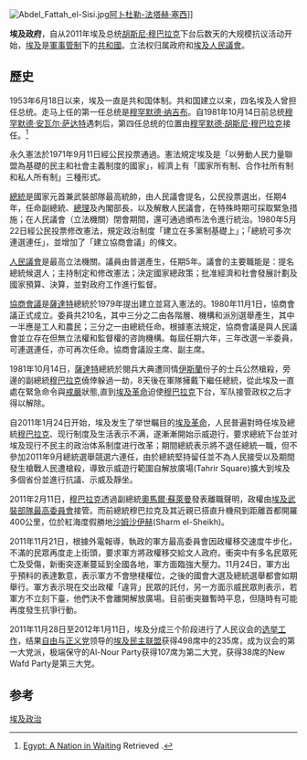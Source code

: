 {{expand|time=2013-07-04T03:24:57+00:00}}
{{update|time=2013-07-04T03:24:57+00:00}}
[[File:Abdel_Fattah_el-Sisi.jpg|thumb]][[阿卜杜勒-法塔赫·塞西|阿卜杜勒-法塔赫·塞西]]]]

'''埃及政府'''，自从2011年埃及总统[[胡斯尼·穆巴拉克|胡斯尼·穆巴拉克]]下台后数天的大规模抗议活动开始，[[埃及|埃及]]是[[軍事管制|軍事管制]]下的[[共和國|共和國]]。立法权归属政府和[[埃及人民議會|埃及人民議會]]。

== 歷史 ==
1953年6月18日以来，埃及一直是共和国体制。共和国建立以来，四名埃及人曾担任总统。走马上任的第一任总统是[[穆罕默德·纳吉布|穆罕默德·纳吉布]]。自1981年10月14日前总统[[穆罕默德·安瓦尔·萨达特|穆罕默德·安瓦尔·萨达特]]遇刺后，第四任总统的位置由[[穆罕默德·胡斯尼·穆巴拉克|穆罕默德·胡斯尼·穆巴拉克]]接任。<ref name="Egypt: A Nation in Waiting (documentary)">[http://documentarystorm.com/politics/a-nation-in-waiting/ Egypt: A Nation in Waiting] {{Wayback|url=http://documentarystorm.com/politics/a-nation-in-waiting/ |date=20110430220917 }} Retrieved {{Nowrap|15 February 2011}}.</ref> 

永久憲法於1971年9月11日經公民投票通過。憲法規定埃及是「以勞動人民力量聯盟為基礎的民主和社會主義制度的國家」，經濟上有「國家所有制、合作社所有制和私人所有制」三種形式。

[[埃及总统|總統]]是國家元首兼武裝部隊最高統帥，由人民議會提名，公民投票選出，任期4年，任命副總統、[[埃及总理|總理]]及內閣部長，以及解散人民議會，在特殊時期可採取緊急措施；在人民議會（立法機關）閉會期間，還可通過頒布法令進行統治。1980年5月22日經公民投票修改憲法，規定政治制度「建立在多黨制基礎上」；「總統可多次連選連任」，並增加了「建立協商會議」的條文。

[[人民议会_(埃及)|人民議會]]是最高立法機關。議員由普選產生，任期5年。議會的主要職能是：提名總統候選人；主持制定和修改憲法；決定國家總政策；批准經濟和社會發展計劃及國家預算、決算，並對政府工作進行監督。

[[埃及协商会议|協商會議]]是[[薩達特|薩達特]]總統於1979年提出建立並寫入憲法的。1980年11月1日，協商會議正式成立。委員共210名，其中三分之二由各階層、機構和派別選舉產生，其中一半應是工人和農民；三分之一由總統任命。根據憲法規定，協商會議是與人民議會並立存在但無立法權和監督權的咨詢機構。每屆任期六年，三年改選一半委員，可連選連任，亦可再次任命。協商會議設主席、副主席。

1981年10月14日，[[薩達特|薩達特]]總統於閱兵大典遭同情[[伊斯蘭|伊斯蘭]]份子的士兵公然槍殺，旁邊的副總統[[穆巴拉克|穆巴拉克]]僥倖躲過一劫，8天後在軍隊擁戴下繼任總統，從此埃及一直處在緊急命令與[[戒嚴|戒嚴]]狀態,直到[[2011年埃及革命|埃及革命]]迫使[[穆巴拉克|穆巴拉克]]下台，军队接管政权之后才得以解除。

自2011年1月24日开始，埃及发生了举世瞩目的[[2011年埃及革命|埃及革命]]，人民普遍對時任埃及總統[[穆巴拉克|穆巴拉克]]、现行制度及生活表示不满，遂漸漸開始示威遊行，要求總統下台並对埃及现行不民主的政治体系制度进行改革；期間總統表示將不退任總統一職，但不參加2011年9月總統選舉競選六連任，由於總統堅持留任並不為人民接受以及期間發生槍戰人民遭槍殺，導致示威遊行範圍自解放廣場(Tahrir Square)擴大到埃及多個省份並進行抗議、示威及靜坐。

2011年2月11日，[[穆巴拉克|穆巴拉克]]透過副總統[[奧馬爾·蘇萊曼|奧馬爾·蘇萊曼]]發表離職聲明，政權由[[埃及武裝部隊|埃及武裝部隊]][[軍事委員會|最高委員會]]接管。而前總統穆巴拉克及其近親已搭直升機飛到距離首都開羅400公里，位於紅海度假勝地[[沙姆沙伊赫|沙姆沙伊赫]](Sharm el-Sheikh)。

2011年11月21日，根據外電報導，執政的軍方最高委員會因政權移交速度牛步化，不滿的民眾再度走上街頭，要求軍方將政權移交給文人政府。衝突中有多名民眾死亡及受傷，新衝突逐漸蔓延到全國各地，軍方面臨強大壓力。11月24日，軍方出乎預料的表達歉意，表示軍方不會戀棧權位，之後的國會大選及總統選舉都會如期舉行。軍方表示現在交出政權「違背」民眾的託付，另一方面示威民眾則表示，若軍方不立刻下臺，他們決不會離開解放廣場。目前衝突雖暫時平息，但隨時有可能再度發生抗爭行動。

2011年11月28日至2012年1月11日，埃及分成三个阶段进行了人民议会的[[2011-2012年埃及议会选举|选举工作]]，结果[[自由与正义党|自由与正义党]]领导的[[埃及|埃及]][[民主联盟|民主联盟]]获得498席中的235席，成为议会的第一大党派，极端保守的Al-Nour Party获得107席为第二大党，获得38席的New Wafd Party是第三大党。

==参考==
<references/>

[[Category:埃及政治|]]